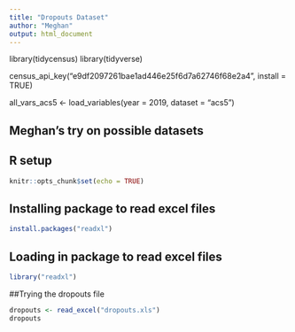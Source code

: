 ```yaml
---
title: "Dropouts Dataset"
author: "Meghan"
output: html_document
---
```


library(tidycensus)
library(tidyverse)

census_api_key("e9df2097261bae1ad446e25f6d7a62746f68e2a4", install = TRUE)

all_vars_acs5 <-
  load_variables(year = 2019, dataset = "acs5")


## Meghan's try on possible datasets

## R setup
```r
knitr::opts_chunk$set(echo = TRUE)
```

## Installing package to read excel files
```r
install.packages("readxl")
```
## Loading in package to read excel files
```r
library("readxl")
```


##Trying the dropouts file
```r
dropouts <- read_excel("dropouts.xls")
dropouts
```

